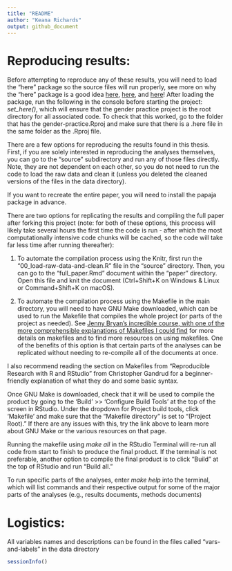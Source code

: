```yaml
---
title: "README"
author: "Keana Richards"
output: github_document
---
```


# Reproducing results: 

Before attempting to reproduce any of these results, you will need to load the "here" package so the source files will run properly, see more on why the "here" package is a good idea [here](http://jenrichmond.rbind.io/post/how-to-use-the-here-package/), [here](https://github.com/jennybc/here_here), and [here](https://malco.io/2018/11/05/why-should-i-use-the-here-package-when-i-m-already-using-projects/)!
After loading the package, run the following in the console before starting the project:
*set_here()*, which will ensure that the gender practice project is the root directory for all associated code. To check that this worked, go to the folder that has the gender-practice.Rproj and make sure that there is a .here file in the same folder as the .Rproj file.  


There are a few options for reproducing the results found in this thesis. First, if you are solely interested in reproducing the analyses themselves, you can go to the "source" subdirectory and run any of those files directly. Note, they are not dependent on each other, so you do not need to run the code to load the raw data and clean it (unless you deleted the cleaned versions of the files in the data directory). 


If you want to recreate the entire paper, you will need to install the papaja package in advance.  


 
There are two options for replicating the results and compiling the full paper after forking this project (note: for both of these options, this process will likely take several hours the first time the code is run - after which the most computationally intensive code chunks will be cached, so the code will take far less time after running thereafter): 

1) To automate the compilation process using the Knitr, first run the "00_load-raw-data-and-clean.R" file in the "source" directory. Then, you can go to the "full_paper.Rmd" document within the "paper" directory. Open this file and knit the document (Ctrl+Shift+K on	Windows & Linux or Command+Shift+K on macOS). 

2) To automate the compilation process using the Makefile in the main directory, you will need to have GNU Make downloaded, which can be used to run the Makefile that compiles the whole project (or parts of the project as needed). See [Jenny Bryan's incredible course, with one of the more comprehensible explanations of Makefiles I could find](https://stat545.com/automation-overview.html) for more details on makefiles and to find more resources on using makefiles. One of the benefits of this option is that certain parts of the analyses can be replicated without needing to re-compile all of the documents at once.  

I also recommend reading the section on Makefiles from "Reproducible Research with R and RStudio" from Christopher Gandrud for a beginner-friendly explanation of what they do and some basic syntax. 

Once GNU Make is downloaded, check that it will be used to compile the product by going to the 'Build' >> 'Configure Build Tools' at the top of the screen in RStudio. Under the dropdown for Project build tools, click 'Makefile' and make sure that the "Makefile directory" is set to "(Project Root)." If there are any issues with this, try the link above to learn more about GNU Make or the various resources on that page. 

Running the makefile using *make all* in the RStudio Terminal will re-run all code from start to finish to produce the final product. If the terminal is not preferable, another option to compile the final product is to click "Build" at the top of RStudio and run "Build all."

To run specific parts of the analyses, enter *make help* into the terminal, which will list commands and their respective output for some of the major parts of the analyses (e.g., results documents, methods documents) 

# Logistics:

All variables names and descriptions can be found in the files called "vars-and-labels" in the data directory

```r
sessionInfo()
```
